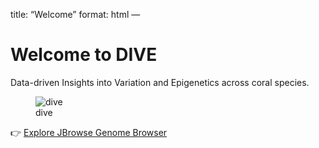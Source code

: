 title: "Welcome" format: html ---

# Welcome to DIVE

Data-driven Insights into Variation and Epigenetics across coral species.

![dive](img/dive.png)

👉 [Explore JBrowse Genome Browser](../index.html)

